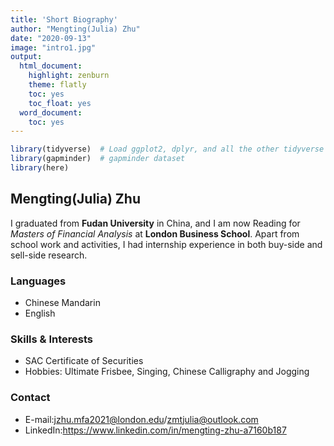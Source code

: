 ```yaml
---
title: 'Short Biography'
author: "Mengting(Julia) Zhu"
date: "2020-09-13"
image: "intro1.jpg"
output:
  html_document:
    highlight: zenburn
    theme: flatly
    toc: yes
    toc_float: yes
  word_document:
    toc: yes
---
```



```r
library(tidyverse)  # Load ggplot2, dplyr, and all the other tidyverse packages
library(gapminder)  # gapminder dataset
library(here)
```


## Mengting(Julia) Zhu
I graduated from **Fudan University** in China, and I am now Reading for *Masters of Financial Analysis* at **London Business School**. Apart from school work and activities, I had internship experience in both buy-side and sell-side research.

### Languages
  * Chinese Mandarin
  * English

### Skills & Interests
  * SAC Certificate of Securities
  * Hobbies: Ultimate Frisbee, Singing, Chinese Calligraphy and Jogging
  
### Contact
  * E-mail:<jzhu.mfa2021@london.edu>/<zmtjulia@outlook.com>
  * LinkedIn:<https://www.linkedin.com/in/mengting-zhu-a7160b187>

